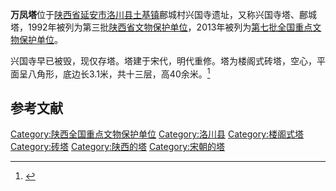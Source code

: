{{expand|time=2014-11-30T11:16:37+00:00}}
{{refimprove|time=2014-11-30T11:16:37+00:00}}
{{文物保护单位
| 级别 = 全国
| 图片 = 
| 名称 = 万凤塔
| 所在 = [[陕西省|陕西省]][[洛川县|洛川县]]
| 分类 = 古建筑
| 时代 = 宋
| 编号 = 7-1424-3-722
| 登录 = 2013年3月5日
}}
'''万凤塔'''位于[[陕西省|陕西省]][[延安市|延安市]][[洛川县|洛川县]][[土基镇|土基镇]]鄜城村兴国寺遗址，又称兴国寺塔、鄜城塔，1992年被列为第三批[[陕西省文物保护单位|陕西省文物保护单位]]，2013年被列为[[第七批全国重点文物保护单位|第七批全国重点文物保护单位]]。

兴国寺早已被毁，现仅存塔。塔建于宋代，明代重修。塔为楼阁式砖塔，空心，平面呈八角形，底边长3.1米，共十三层，高40余米。<ref>{{cite book |title=陕西文物古迹大观（三）：陕西省省级文物保护单位巡礼 |author=陕西省文物局编 |publisher=三秦出版社 |year=2006 |isbn=7-80736-121-2 |pages=146 }}</ref>

==参考文献==
{{reflist}}

{{陕西全国重点文物保护单位}}

{{DEFAULTSORT:W}}
[[Category:陕西全国重点文物保护单位|Category:陕西全国重点文物保护单位]]
[[Category:洛川县|Category:洛川县]]
[[Category:楼阁式塔|Category:楼阁式塔]]
[[Category:砖塔|Category:砖塔]]
[[Category:陕西的塔|Category:陕西的塔]]
[[Category:宋朝的塔|Category:宋朝的塔]]
